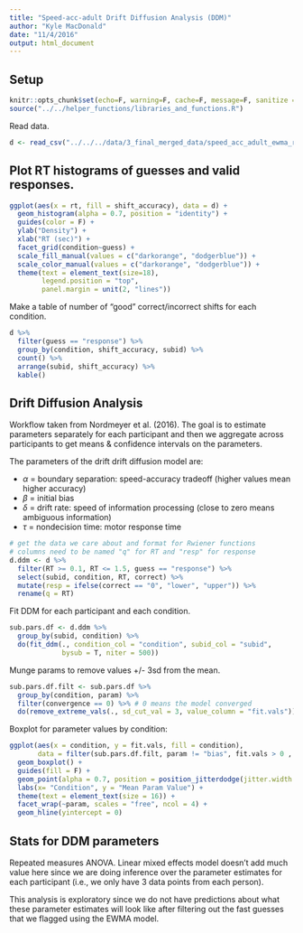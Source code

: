 ```yaml
---
title: "Speed-acc-adult Drift Diffusion Analysis (DDM)"
author: "Kyle MacDonald"
date: "11/4/2016"
output: html_document
---
```


## Setup

```r
knitr::opts_chunk$set(echo=F, warning=F, cache=F, message=F, sanitize = T)
source("../../helper_functions/libraries_and_functions.R")
```

Read data.

```r
d <- read_csv("../../../data/3_final_merged_data/speed_acc_adult_ewma_results.csv")
```

## Plot RT histograms of guesses and valid responses.

```r
ggplot(aes(x = rt, fill = shift_accuracy), data = d) +
  geom_histogram(alpha = 0.7, position = "identity") +
  guides(color = F) + 
  ylab("Density") +
  xlab("RT (sec)") +
  facet_grid(condition~guess) +
  scale_fill_manual(values = c("darkorange", "dodgerblue")) +
  scale_color_manual(values = c("darkorange", "dodgerblue")) +
  theme(text = element_text(size=18),
        legend.position = "top",
        panel.margin = unit(2, "lines"))
```

Make a table of number of "good" correct/incorrect shifts for each condition. 

```r
d %>% 
  filter(guess == "response") %>% 
  group_by(condition, shift_accuracy, subid) %>% 
  count() %>% 
  arrange(subid, shift_accuracy) %>% 
  kable()
```

## Drift Diffusion Analysis

Workflow taken from Nordmeyer et al. (2016). The goal is to estimate parameters separately for each participant and then we aggregate across participants to get means & confidence intervals on the parameters.

The parameters of the drift drift diffusion model are: 

* $\alpha$ = boundary separation: speed-accuracy tradeoff (higher values mean higher accuracy)
* $\beta$ = initial bias
* $\delta$ = drift rate: speed of information processing (close to zero means ambiguous information)
* $\tau$ = nondecision time: motor response time

```r
# get the data we care about and format for Rwiener functions
# columns need to be named "q" for RT and "resp" for response
d.ddm <- d %>% 
  filter(RT >= 0.1, RT <= 1.5, guess == "response") %>% 
  select(subid, condition, RT, correct) %>% 
  mutate(resp = ifelse(correct == "0", "lower", "upper")) %>% 
  rename(q = RT) 
```

Fit DDM for each participant and each condition.

```r
sub.pars.df <- d.ddm %>% 
  group_by(subid, condition) %>% 
  do(fit_ddm(., condition_col = "condition", subid_col = "subid", 
             bysub = T, niter = 500)) 
```

Munge params to remove values +/- 3sd from the mean.

```r
sub.pars.df.filt <- sub.pars.df %>% 
  group_by(condition, param) %>% 
  filter(convergence == 0) %>% # 0 means the model converged
  do(remove_extreme_vals(., sd_cut_val = 3, value_column = "fit.vals"))
```

Boxplot for parameter values by condition:

```r
ggplot(aes(x = condition, y = fit.vals, fill = condition), 
       data = filter(sub.pars.df.filt, param != "bias", fit.vals > 0 , fit.vals <= 4)) +
  geom_boxplot() +
  guides(fill = F) +
  geom_point(alpha = 0.7, position = position_jitterdodge(jitter.width = 0.1)) + 
  labs(x= "Condition", y = "Mean Param Value") +
  theme(text = element_text(size = 16)) +
  facet_wrap(~param, scales = "free", ncol = 4) +
  geom_hline(yintercept = 0)
```

## Stats for DDM parameters

Repeated measures ANOVA. Linear mixed effects model doesn't add much value here since we are doing inference over the parameter estimates for each participant (i.e., we only have 3 data points from each person).

This analysis is exploratory since we do not have predictions about what these parameter estimates will look like after filtering out the fast guesses that we flagged using the EWMA model. 
